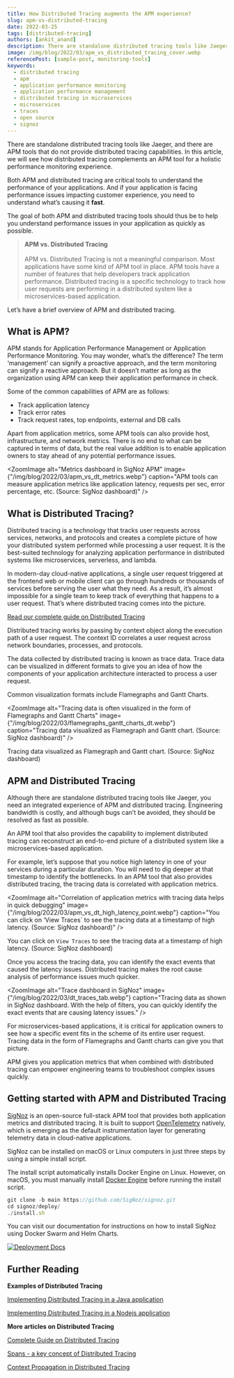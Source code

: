 ```yaml
---
title: How Distributed Tracing augments the APM experience?
slug: apm-vs-distributed-tracing
date: 2022-03-25
tags: [distributed-tracing]
authors: [ankit_anand]
description: There are standalone distributed tracing tools like Jaeger, and there are APM tools that do not provide distributed tracing capabilities. In this article, we will see how distributed tracing complements an APM tool for a holistic performance monitoring experience.
image: /img/blog/2022/03/apm_vs_distributed_tracing_cover.webp
referencePost: [sample-post, monitoring-tools]
keywords:
  - distributed tracing
  - apm
  - application performance monitoring
  - application performance management
  - distributed tracing in microservices
  - microservices
  - traces
  - open source
  - signoz
---
```


<head>
  <link
    rel="canonical"
    href="https://signoz.io/blog/apm-vs-distributed-tracing/"
  />
</head>

There are standalone distributed tracing tools like Jaeger, and there are APM tools that do not provide distributed tracing capabilities. In this article, we will see how distributed tracing complements an APM tool for a holistic performance monitoring experience.

Both APM and distributed tracing are critical tools to understand the performance of your applications. And if your application is facing performance issues impacting customer experience, you need to understand what’s causing it **fast**.

The goal of both APM and distributed tracing tools should thus be to help you understand performance issues in your application as quickly as possible.

> **APM vs. Distributed Tracing** <br></br>
> APM vs. Distributed Tracing is not a meaningful comparison. Most applications have some kind of APM tool in place. APM tools have a number of features that help developers track application performance. Distributed tracing is a specific technology to track how user requests are performing in a distributed system like a microservices-based application.

Let’s have a brief overview of APM and distributed tracing.

## What is APM?

APM stands for Application Performance Management or Application Performance Monitoring. You may wonder, what’s the difference? The term ‘management’ can signify a proactive approach, and the term monitoring can signify a reactive approach. But it doesn’t matter as long as the organization using APM can keep their application performance in check.

Some of the common capabilities of APM are as follows:

- Track application latency
- Track error rates
- Track request rates, top endpoints, external and DB calls

Apart from application metrics, some APM tools can also provide host, infrastructure, and network metrics. There is no end to what can be captured in terms of data, but the real value addition is to enable application owners to stay ahead of any potential performance issues.

<ZoomImage
  alt="Metrics dashboard in SigNoz APM"
  image={"/img/blog/2022/03/apm_vs_dt_metrics.webp"}
  caption="APM tools can measure application metrics like application latency, requests per sec, error percentage, etc. (Source: SigNoz dashboard)"
/>

## What is Distributed Tracing?

Distributed tracing is a technology that tracks user requests across services, networks, and protocols and creates a complete picture of how your distributed system performed while processing a user request. It is the best-suited technology for analyzing application performance in distributed systems like microservices, serverless, and lambda.

In modern-day cloud-native applications, a single user request triggered at the frontend web or mobile client can go through hundreds or thousands of services before serving the user what they need. As a result, it’s almost impossible for a single team to keep track of everything that happens to a user request. That’s where distributed tracing comes into the picture.

[Read our complete guide on Distributed Tracing](https://signoz.io/distributed-tracing/)

Distributed tracing works by passing by context object along the execution path of a user request. The context ID correlates a user request across network boundaries, processes, and protocols.

The data collected by distributed tracing is known as trace data. Trace data can be visualized in different formats to give you an idea of how the components of your application architecture interacted to process a user request.

Common visualization formats include Flamegraphs and Gantt Charts.

<ZoomImage
  alt="Tracing data is often visualized in the form of Flamegraphs and Gantt Charts"
  image={"/img/blog/2022/03/flamegraphs_gantt_charts_dt.webp"}
  caption="Tracing data visualized as Flamegraph and Gantt chart. (Source: SigNoz dashboard)"
/>

Tracing data visualized as Flamegraph and Gantt chart. (Source: SigNoz dashboard)

## APM and Distributed Tracing

Although there are standalone distributed tracing tools like Jaeger, you need an integrated experience of APM and distributed tracing. Engineering bandwidth is costly, and although bugs can’t be avoided, they should be resolved as fast as possible.

An APM tool that also provides the capability to implement distributed tracing can reconstruct an end-to-end picture of a distributed system like a microservices-based application.

For example, let’s suppose that you notice high latency in one of your services during a particular duration. You will need to dig deeper at that timestamp to identify the bottlenecks. In an APM tool that also provides distributed tracing, the tracing data is correlated with application metrics.

<ZoomImage
  alt="Correlation of application metrics with tracing data helps in quick debugging"
  image={"/img/blog/2022/03/apm_vs_dt_high_latency_point.webp"}
  caption="You can click on ‘View Traces` to see the tracing data at a timestamp of high latency. (Source: SigNoz dashboard)"
/>

You can click on `View Traces` to see the tracing data at a timestamp of high latency. (Source: SigNoz dashboard)

Once you access the tracing data, you can identify the exact events that caused the latency issues. Distributed tracing makes the root cause analysis of performance issues much quicker.

<ZoomImage
  alt="Trace dashboard in SigNoz"
  image={"/img/blog/2022/03/dt_traces_tab.webp"}
  caption="Tracing data as shown in SigNoz dashboard. With the help of filters, you can quickly identify the exact events that are causing latency issues."
/>

For microservices-based applications, it is critical for application owners to see how a specific event fits in the scheme of its entire user request. Tracing data in the form of Flamegraphs and Gantt charts can give you that picture.

APM gives you application metrics that when combined with distributed tracing can empower engineering teams to troubleshoot complex issues quickly.

## Getting started with APM and Distributed Tracing

[SigNoz](https://signoz.io/) is an open-source full-stack APM tool that provides both application metrics and distributed tracing. It is built to support <a href = "https://opentelemetry.io/" rel="noopener noreferrer nofollow" target="_blank" >OpenTelemetry</a> natively, which is emerging as the default instrumentation layer for generating telemetry data in cloud-native applications.

SigNoz can be installed on macOS or Linux computers in just three steps by using a simple install script.

The install script automatically installs Docker Engine on Linux. However, on macOS, you must manually install <a href = "https://docs.docker.com/engine/install/" rel="noopener noreferrer nofollow" target="_blank" >Docker Engine</a> before running the install script.

```jsx
git clone -b main https://github.com/SigNoz/signoz.git
cd signoz/deploy/
./install.sh
```

You can visit our documentation for instructions on how to install SigNoz using Docker Swarm and Helm Charts.

[![Deployment Docs](/img/blog/common/deploy_docker_documentation.webp)](https://signoz.io/docs/install/docker/?utm_source=blog&utm_medium=apm_vs_distributed_tracing)

## Further Reading

**Examples of Distributed Tracing**

[Implementing Distributed Tracing in a Java application](https://signoz.io/blog/distributed-tracing-java/)

[Implementing Distributed Tracing in a Nodejs application](https://signoz.io/blog/distributed-tracing-nodejs/)

**More articles on Distributed Tracing**

[Complete Guide on Distributed Tracing](https://signoz.io/distributed-tracing/)

[Spans - a key concept of Distributed Tracing](https://signoz.io/blog/distributed-tracing-span/)

[Context Propagation in Distributed Tracing](https://signoz.io/blog/context-propagation-in-distributed-tracing/)
